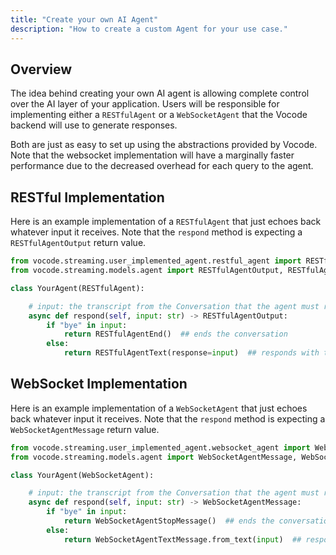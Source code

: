 ```yaml
---
title: "Create your own AI Agent"
description: "How to create a custom Agent for your use case."
---
```


## Overview

The idea behind creating your own AI agent is allowing complete control over the AI
layer of your application. Users will be responsible for implementing either a
`RESTfulAgent` or a `WebSocketAgent` that the Vocode backend will use to generate responses.

Both are just as easy to set up using the abstractions provided by Vocode. Note that the
websocket implementation will have a marginally faster performance due to the decreased overhead
for each query to the agent.

## RESTful Implementation

Here is an example implementation of a `RESTfulAgent` that just echoes back whatever
input it receives. Note that the `respond` method is expecting a `RESTfulAgentOutput` return value.

```python
from vocode.streaming.user_implemented_agent.restful_agent import RESTfulAgent
from vocode.streaming.models.agent import RESTfulAgentOutput, RESTfulAgentText, RESTfulAgentEnd

class YourAgent(RESTfulAgent):

    # input: the transcript from the Conversation that the agent must respond to
    async def respond(self, input: str) -> RESTfulAgentOutput:
        if "bye" in input:
            return RESTfulAgentEnd()  ## ends the conversation
        else:
            return RESTfulAgentText(response=input)  ## responds with the input received
```

## WebSocket Implementation

Here is an example implementation of a `WebSocketAgent` that just echoes back whatever input
it receives. Note that the `respond` method is expecting a `WebSocketAgentMessage` return value.

```python
from vocode.streaming.user_implemented_agent.websocket_agent import WebSocketAgent
from vocode.streaming.models.agent import WebSocketAgentMessage, WebSocketAgentTextMessage, WebSocketAgentStopMessage

class YourAgent(WebSocketAgent):

    # input: the transcript from the Conversation that the agent must respond to
    async def respond(self, input: str) -> WebSocketAgentMessage:
        if "bye" in input:
            return WebSocketAgentStopMessage()  ## ends the conversation
        else:
            return WebSocketAgentTextMessage.from_text(input)  ## responds with the input received
```
